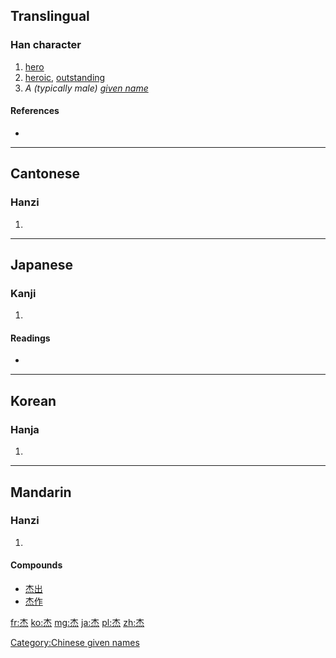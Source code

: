 {{also|傑}}
==Translingual==

===Han character===
{{Han char|rn=75|rad=木|as=04|sn=8|four=4033<sub>9</sub>|canj=木火 (DF)}}

# [[hero]]
# [[heroic]], [[outstanding]]
# ''A (typically male) [[given name]]''

====References====
* {{Han ref|kx=0513.110|dkj=14498|dj=0899.070|hdz=21175.010|uh=6770|ud=26480|bh=AA4E|bd=43598}}

----

==Cantonese==

===Hanzi===
{{yue-hanzi|jyut=|y=git6|tra=傑}}

# {{defn|lang=yue|sort=木04}}

----

==Japanese==

===Kanji===
{{ja-kanji|grade=|rs=木04}}

# {{defn|lang=ja|sort=木04}}

====Readings====
* {{ja-readings|on=[[けつ]] (ketsu), [[げち]] (gechi)|kun=[[すぐれる]] (sugureru)}}

----

==Korean==

===Hanja===
{{ko-hanja|hangeul=걸|eumhun=|rv=geol|mr=kŏl|y=kel}}

# {{defn|lang=ko|sort=木04}}

----

==Mandarin==

===Hanzi===
{{cmn-hanzi|tra=傑|pin=[[jié]] ([[jie2]]), [[Jié]] ([[Jie2]])|wg=chieh<sup>2</sup>, Chieh<sup>2</sup>}}

# {{defn|lang=cmn|sort=木04}}

====Compounds====
* [[杰出]]
* [[杰作]]

[[Category:Chinese given names]]

[[fr:杰]]
[[ko:杰]]
[[mg:杰]]
[[ja:杰]]
[[pl:杰]]
[[zh:杰]]